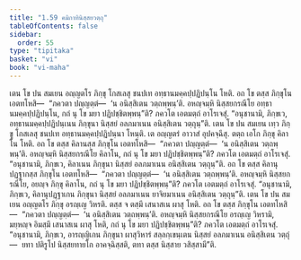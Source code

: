 ```yaml
---
title: "1.59 คมิกาทินิสฺสยวตฺถุ"
tableOfContents: false
sidebar:
  order: 55
type: "tipitaka"
basket: "vi"
book: "vi-maha"
---
```



<DynamicBreadcrumb />

<Division number="121" book="vi-maha">

<Paragraph number="507" book="vi-maha">
เตน โข ปน สมเยน อญฺญตโร ภิกฺขุ โกสเลสุ ชนปเท อทฺธานมคฺคปฺปฏิปนฺโน โหติ. อถ โข ตสฺส ภิกฺขุโน เอตทโหสิ—  “ภควตา ปญฺญตฺตํ—  ‘น อนิสฺสิเตน วตฺถพฺพนฺ’ติ. อหญฺจมฺหิ นิสฺสยกรณีโย อทฺธานมคฺคปฺปฏิปนฺโน, กถํ นุ โข มยา ปฏิปชฺชิตพฺพนฺ”ติ? ภควโต เอตมตฺถํ อาโรเจสุํ. “อนุชานามิ, ภิกฺขเว, อทฺธานมคฺคปฺปฏิปนฺเนน ภิกฺขุนา นิสฺสยํ อลภมาเนน อนิสฺสิเตน วตฺถุนฺ”ติ.
</Paragraph>

<Paragraph number="508" book="vi-maha">
เตน โข ปน สมเยน เทฺว ภิกฺขู โกสเลสุ ชนปเท อทฺธานมคฺคปฺปฏิปนฺนา โหนฺติ. เต อญฺญตรํ อาวาสํ อุปคจฺฉึสุ. ตตฺถ เอโก ภิกฺขุ คิลาโน โหติ. อถ โข ตสฺส คิลานสฺส ภิกฺขุโน เอตทโหสิ—  “ภควตา ปญฺญตฺตํ—  ‘น อนิสฺสิเตน วตฺถพฺพนฺ’ติ. อหญฺจมฺหิ นิสฺสยกรณีโย คิลาโน, กถํ นุ โข มยา ปฏิปชฺชิตพฺพนฺ”ติ? ภควโต เอตมตฺถํ อาโรเจสุํ. “อนุชานามิ, ภิกฺขเว, คิลาเนน ภิกฺขุนา นิสฺสยํ อลภมาเนน อนิสฺสิเตน วตฺถุนฺ”ติ.
</Paragraph>

<Paragraph number="509" book="vi-maha">
อถ โข ตสฺส คิลานุปฏฺฐากสฺส ภิกฺขุโน เอตทโหสิ—  “ภควตา ปญฺญตฺตํ—  ‘น อนิสฺสิเตน วตฺถพฺพนฺ’ติ. อหญฺจมฺหิ นิสฺสยกรณีโย, อยญฺจ ภิกฺขุ คิลาโน, กถํ นุ โข มยา ปฏิปชฺชิตพฺพนฺ”ติ? ภควโต เอตมตฺถํ อาโรเจสุํ. “อนุชานามิ, ภิกฺขเว, คิลานุปฏฺฐาเกน ภิกฺขุนา นิสฺสยํ อลภมาเนน ยาจิยมาเนน อนิสฺสิเตน วตฺถุนฺ”ติ.
</Paragraph>

<Paragraph number="510" book="vi-maha">
เตน โข ปน สมเยน อญฺญตโร ภิกฺขุ อรญฺเญ วิหรติ. ตสฺส จ ตสฺมึ เสนาสเน ผาสุ โหติ. อถ โข ตสฺส ภิกฺขุโน เอตทโหสิ—  “ภควตา ปญฺญตฺตํ—  ‘น อนิสฺสิเตน วตฺถพฺพนฺ’ติ. อหญฺจมฺหิ นิสฺสยกรณีโย อรญฺเญ วิหรามิ, มยฺหญฺจ อิมสฺมึ เสนาสเน ผาสุ โหติ, กถํ นุ โข มยา ปฏิปชฺชิตพฺพนฺ”ติ? ภควโต เอตมตฺถํ อาโรเจสุํ. “อนุชานามิ, ภิกฺขเว, อารญฺญิเกน ภิกฺขุนา ผาสุวิหารํ สลฺลกฺเขนฺเตน นิสฺสยํ อลภมาเนน อนิสฺสิเตน วตฺถุํ—  ยทา ปติรูโป นิสฺสยทายโก อาคจฺฉิสฺสติ, ตทา ตสฺส นิสฺสาย วสิสฺสามี”ติ.
</Paragraph>
</Division>
